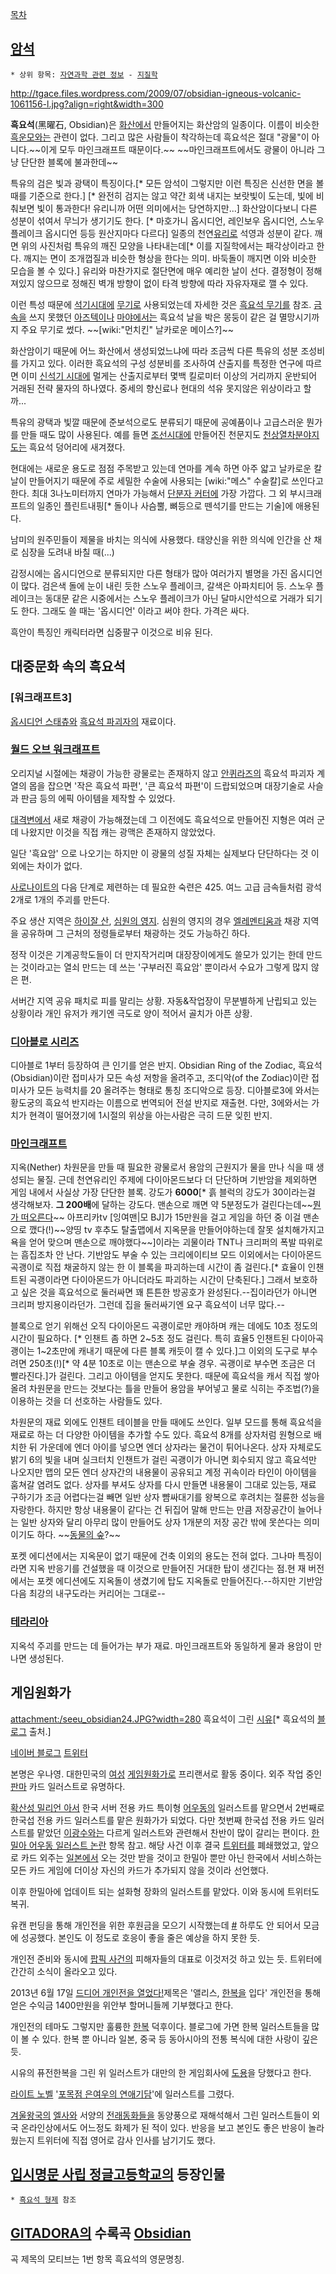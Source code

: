 [[목차]]
== [[돌|암석]] ==
 * 상위 항목: [[자연과학 관련 정보]] - [[지질학]]

http://tgace.files.wordpress.com/2009/07/obsidian-igneous-volcanic-1061156-l.jpg?align=right&width=300

'''흑요석'''(黑曜石, Obsidian)은 [[화산]]에서 만들어지는 화산암의 일종이다. 이름이 비슷한 [[흑운모]]와는 관련이 없다. 그리고 많은 사람들이 착각하는데 흑요석은 절대 "광물"이 아니다.~~이게 모두 마인크래프트 때문이다.~~ ~~마인크래프트에서도 광물이 아니라 그냥 단단한 블록에 불과한데~~

특유의 검은 빛과 광택이 특징이다.[* 모든 암석이 그렇지만 이런 특징은 신선한 면을 볼 때를 기준으로 한다.] [* 완전히 검지는 않고 약간 회색 내지는 보랏빛이 도는데, 빛에 비춰보면 빛이 통과한다! 유리니까 어떤 의미에서는 당연하지만...] 화산암이다보니 다른 성분이 섞여서 무늬가 생기기도 한다. [* 마호가니 옵시디언, 레인보우 옵시디언, 스노우 플레이크 옵시디언 등등 원산지마다 다르다] 일종의 천연[[유리]]로 석영과 성분이 같다. 깨면 위의 사진처럼 특유의 깨진 모양을 나타내는데[* 이를 지질학에서는 패각상이라고 한다. 깨지는 면이 조개껍질과 비슷한 형상을 한다는 의미. 바둑돌이 깨지면 이와 비슷한 모습을 볼 수 있다.] 유리와 마찬가지로 절단면에 매우 예리한 날이 선다. 결정형이 정해져있지 않으므로 정해진 벽개 방향이 없이 타격 방향에 따라 자유자재로 깰 수 있다.

이런 특성 때문에 [[석기시대]]에 [[무기]]로 사용되었는데 자세한 것은 [[흑요석 무기]]를 참조. [[금속]]을 쓰지 못했던 [[아즈텍]]이나 [[마야]]에서는 흑요석 날을 박은 몽둥이 같은 걸 멸망시기까지 주요 무기로 썼다. ~~[wiki:"먼치킨" 날카로운 메이스?]~~

화산암이기 때문에 어느 화산에서 생성되었느냐에 따라 조금씩 다른 특유의 성분 조성비를 가지고 있다. 이러한 흑요석의 구성 성분비를 조사하여 산출지를 특정한 연구에 따르면 이미 [[신석기 시대]]에 멀게는 산출지로부터 몇백 킬로미터 이상의 거리까지 운반되어 거래된 전략 물자의 하나였다. 중세의 향신료나 현대의 석유 못지않은 위상이라고 할까...

특유의 광택과 빛깔 때문에 준보석으로도 분류되기 때문에 공예품이나 고급스러운 뭔가를 만들 때도 많이 사용된다. 예를 들면 [[조선]]시대에 만들어진 천문지도 [[천상열차분야지도]]는 흑요석 덩어리에 새겨졌다.

현대에는 새로운 용도로 점점 주목받고 있는데 연마를 계속 하면 아주 얇고 날카로운 칼날이 만들어지기 때문에 주로 세밀한 수술에 사용되는 [wiki:"메스" 수술칼]로 쓰인다고 한다. 최대 3나노미터까지 연마가 가능해서 [[단분자 커터]]에 가장 가깝다. 그 외 부시크래프트의 일종인 플린트내핑[* 돌이나 사슴뿔, 뼈등으로 뗀석기를 만드는 기술]에 애용된다. 

남미의 원주민들이 제물을 바치는 의식에 사용했다. 태양신을 위한 의식에 인간을 산 채로 심장을 도려내 바칠 때(...)

감정시에는 옵시디언으로 분류되지만 다른 형태가 많아 여러가지 별명을 가진 옵시디언이 많다. 검은색 돌에 눈이 내린 듯한 스노우 플레이크, 갈색은 아파치티어 등. 스노우 플레이크는 동대문 같은 시중에서는 스노우 플레이크가 아닌 달마시안석으로 거래가 되기도 한다. 그래도 쓸 때는 '옵시디언' 이라고 써야 한다. 가격은 싸다.

흑안이 특징인 캐릭터라면 십중팔구 이것으로 비유 된다.
== 대중문화 속의 흑요석 ==

=== [워크래프트3] ===
[[옵시디언 스태츄]]와 [[흑요석 파괴자]]의 재료이다.

=== [[월드 오브 워크래프트]] ===
오리지널 시절에는 채광이 가능한 광물로는 존재하지 않고 [[안퀴라즈]]의 흑요석 파괴자 계열의 몹을 잡으면 '작은 흑요석 파편', '큰 흑요석 파편'이 드랍되었으며 대장기술로 사슬과 판금 등의 에픽 아이템을 제작할 수 있었다.

[[대격변]]에서 새로 채광이 가능해졌는데 그 이전에도 흑요석으로 만들어진 지형은 여러 군데 나왔지만 이것을 직접 캐는 광맥은 존재하지 않았었다.

일단 '흑요암' 으로 나오기는 하지만 이 광물의 성질 자체는 실제보다 단단하다는 것 이외에는 차이가 없다.

[[사로나이트]]의 다음 단계로 제련하는 데 필요한 숙련은 425. 여느 고급 금속들처럼 광석 2개로 1개의 주괴를 만든다.

주요 생산 지역은 [[하이잘 산]], [[심원의 영지]]. 심원의 영지의 경우 [[엘레멘티움]]과 채광 지역을 공유하며 그 근처의 정령들로부터 채광하는 것도 가능하긴 하다.

정작 이것은 기계공학도들이 더 만지작거리며 대장장이에게도 쓸모가 있기는 한데 만드는 것이라고는 열쇠 만드는 데 쓰는 '구부러진 흑요암' 뿐이라서 수요가 그렇게 많지 않은 편.

서버간 지역 공유 패치로 피를 말리는 상황. 자동&작업장이 무분별하게 난립되고 있는 상황이라 개인 유저가 캐기엔 극도로 양이 적어서 골치가 아픈 상황.

=== [[디아블로 시리즈]] ===
디아블로 1부터 등장하여 큰 인기를 얻은 반지. Obsidian Ring of the Zodiac, 흑요석(Obsidian)이란 접미사가 모든 속성 저항을 올려주고, 조디악(of the Zodiac)이란 접미사가 모든 능력치를 20 올려주는 형태로 통칭 조디악으로 등장.
디아블로3에 와서는 황도궁의 흑요석 반지라는 이름으로 번역되어 전설 반지로 재출현.
다만, 3에와서는 가치가 현격이 떨어졌기에 1시절의 위상을 아는사람은 극히 드문 잊힌 반지.

=== [[마인크래프트]] ===
지옥(Nether) 차원문을 만들 때 필요한 광물로서 용암의 근원지가 물을 만나 식을 때 생성되는 물질. 근데 천연유리인 주제에 다이아몬드보다 더 단단하며 기반암을 제외하면 게임 내에서 사실상 가장 단단한 블록. 강도가 '''6000'''[* 흙 블럭의 강도가 30이라는걸 생각해보자. '''그 200배'''에 달하는 강도다. 맨손으로 깨면 약 5분정도가 걸린다는데~~[[두덕리 온라인|뭔가 떠오른다]]~~ 아프리카tv [잉여맨|모 BJ]가 15만원을 걸고 게임을 하던 중 이걸 맨손으로 깼다(!)~~양띵 tv 후추도 탈출맵에서 지옥문을 만들어야하는데 잘못 설치해가지고 욕을 얻어 맞으며 맨손으로 깨야했다~~]이라는 괴물이라 TNT나 크리퍼의 폭발 따위로는 흠집조차 안 난다. 기반암도 부술 수 있는 크리에이티브 모드 이외에서는 다이아몬드 곡괭이로 직접 채굴하지 않는 한 이 블록을 파괴하는데 시간이 좀 걸린다.[* 효율이 인챈트된 곡괭이라면 다이아몬드가 아니더라도 파괴하는 시간이 단축된다.] 그래서 보호하고 싶은 것을 흑요석으로 둘러싸면 꽤 튼튼한 방공호가 완성된다.--집이라던가 아니면 크리퍼 방지용이라던가. 그런데 집을 둘러싸기엔 요구 흑요석이 너무 많다.--

블록으로 얻기 위해선 오직 다이아몬드 곡괭이로만 캐야하며 캐는 데에도 10초 정도의 시간이 필요하다. [* 인챈트 좀 하면 2~5초 정도 걸린다. 특히 효율5 인챈트된 다이아곡괭이는 1~2초만에 캐내기 때문에 다른 블록 캐듯이 캘 수 있다.]그 이외의 도구로 부수려면 250초(!)[* 약 4분 10초로 이는 맨손으로 부술 경우. 곡괭이로 부수면 조금은 더 빨라진다.]가 걸린다. 그리고 아이템을 얻지도 못한다. 때문에 흑요석을 캐서 직접 쌓아올려 차원문을 만드는 것보다는 틀을 만들어 용암을 부어넣고 물로 식히는 주조법(?)을 이용하는 것을 더 선호하는 사람들도 있다.

차원문의 재료 외에도 인챈트 테이블을 만들 때에도 쓰인다. 일부 모드를 통해 흑요석을 재료로 하는 더 다양한 아이템을 추가할 수도 있다. 흑요석 8개를 상자처럼 원형으로 배치한 뒤 가운데에 엔더 아이를 넣으면 엔더 상자라는 물건이 튀어나온다. 상자 자체로도 밝기 6의 빛을 내며 실크터치 인챈트가 걸린 곡괭이가 아니면 회수되지 않고 흑요석만 나오지만 맵의 모든 엔더 상자간의 내용물이 공유되고 계정 귀속이라 타인이 아이템을 훔쳐갈 염려도 없다. 상자를 부셔도 상자를 다시 만들면 내용물이 그대로 있는등, 재료 구하기가 조금 어렵다는걸 빼면 일반 상자 뺨싸대기를 왕복으로 후려치는 절륜한 성능을 자랑한다. 하지만 항상 내용물이 같다는 건 뒤집어 말해 만드는 만큼 저장공간이 늘어나는 일반 상자와 달리 아무리 많이 만들어도 상자 1개분의 저장 공간 밖에 못쓴다는 의미이기도 하다. ~~[[동물의 숲]]?~~

포켓 에디션에서는 지옥문이 없기 때문에 건축 이외의 용도는 전혀 없다. 그나마 특징이라면 지옥 반응기를 건설했을 때 이것으로 만들어진 거대한 탑이 생긴다는 점.현 재 버전에서는 포켓 에디션에도 지옥돌이 생겼기에 탑도 지옥돌로 만들어진다.--하지만 기반암다음 최강의 내구도라는 커리어는 그대로--

=== [[테라리아]] ===
지옥석 주괴를 만드는 데 들어가는 부가 재료. 마인크래프트와 동일하게 물과 용암이 만나면 생성된다.

== 게임원화가 ==
attachment:/seeu_obsidian24.JPG?width=280
흑요석이 그린 [[SeeU|시유]][* 흑요석의 [http://blog.naver.com/obsidian24/50127551555 블로그] 출처.]

[http://blog.naver.com/obsidian24 네이버 블로그] [https://twitter.com/00obsidian00 트위터]

본명은 우나영. 대한민국의 [[여성]] [[게임원화가]]로 프리랜서로 활동 중이다. 외주 작업 중인 [[판타지 마스터즈|판마]] 카드 일러스트로 유명하다.

[[확산성 밀리언 아서]] 한국 서버 전용 카드 특이형 [[어우동]]의 일러스트를 맡으면서 2번째로 한국섭 전용 카드 일러스트를 맡은 원화가가 되었다. 다만 첫번째 한국섭 전용 카드 일러스트를 맡았던 [[이광수]]와는 다르게 일러스트와 관련해서 찬반이 많이 갈리는 편이다. [[한밀아 어우동 일러스트 논란]] 항목 참고. 해당 사건 이후 결국 [[트위터]]를 폐쇄했었고, 앞으로 카드 외주는 [[일본]]에서 오는 것만 받을 것이고 한밀아 뿐만 아닌 한국에서 서비스하는 모든 카드 게임에 더이상 자신의 카드가 추가되지 않을 것이라 선언했다.

이후 한밀아에 업데이트 되는 설화형 장화의 일러스트를 맡았다. 이와 동시에 트위터도 복귀.

유캔 펀딩을 통해 개인전을 위한 후원금을 모으기 시작했는데 [http://www.incujector.com/project/view.php?num=405 #] 하루도 안 되어서 모금에 성공했다. 본인도 이 정도로 호응이 좋을 줄은 예상을 하지 못한 듯.

개인전 준비와 동시에 [[팝픽 착취현황 폭로 사건|팝픽 사건]]의 피해자들의 대표로 이것저것 하고 있는 듯. 트위터에 간간히 소식이 올라오고 있다.

2013년 6월 17일 [http://cafe.naver.com/zakoimage/954 드디어 개인전을 열었다!]제목은 '앨리스, [[한복]]을 입다'
개인전을 통해 얻은 수익금 1400만원을 위안부 할머니들께 기부했다고 한다. 

개인전의 테마도 그렇지만 훌륭한 [[한복]] 덕후이다. 블로그에 가면 한복 일러스트들을 많이 볼 수 있다. 한복 뿐 아니라 일본, 중국 등 동아시아의 전통 복식에 대한 사랑이 깊은 듯.

시유의 퓨전한복을 그린 위 일러스트가 대만의 한 게임회사에 [http://blog.naver.com/obsidian24/50167870420 도용]을 당했다고 한다.

[[라이트 노벨]] '[[포목점 은여우의 연애기담]]'에 일러스트를 그렸다.

[[겨울왕국]]의 [[엘사]]와 서양의 [[전래동화]]들을 동양풍으로 재해석해서 그린 일러스트들이 외국 온라인상에서도 어느정도 화제가 된 적이 있다. 반응을 보고 본인도 좋은 반응이 놀라웠는지 트위터에 직접 영어로 감사 인사를 남기기도 했다.
== [[입시명문 사립 정글고등학교]]의 등장인물 ==
 * [[흑요석 형제]] 참조

== [[GITADORA]]의 수록곡 [[Obsidian]] ==

곡 제목의 모티브는 1번 항목 흑요석의 영문명칭.
